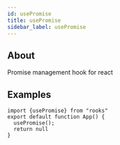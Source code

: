 ```yaml
---
id: usePromise
title: usePromise
sidebar_label: usePromise
---
```


## About

Promise management hook for react

## Examples

```tsx
import {usePromise} from "rooks"
export default function App() {
  usePromise();
  return null
}
```
